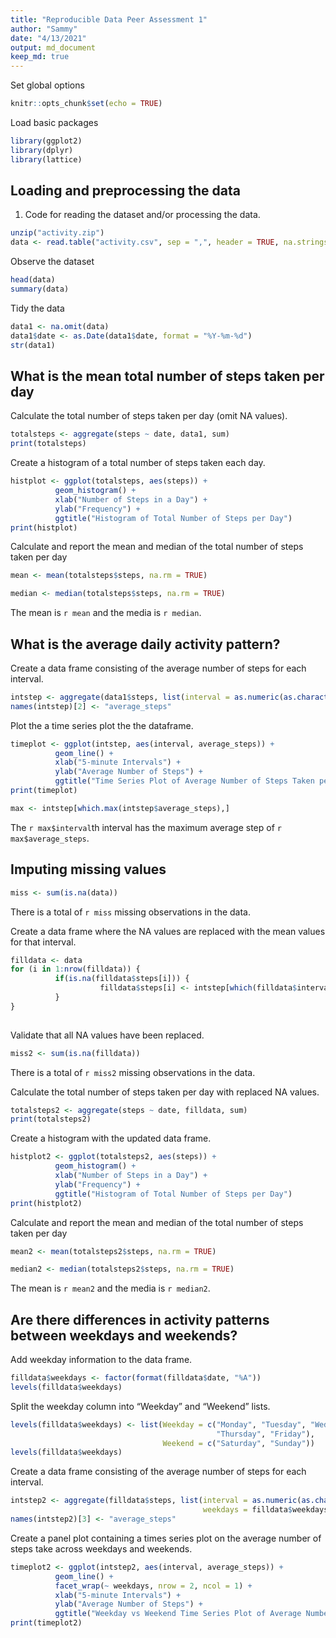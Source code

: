 ```yaml
---
title: "Reproducible Data Peer Assessment 1"
author: "Sammy"
date: "4/13/2021"
output: md_document
keep_md: true 
---
```

Set global options
```r
knitr::opts_chunk$set(echo = TRUE)
```

Load basic packages
```r
library(ggplot2)
library(dplyr)
library(lattice)
```

## Loading and preprocessing the data
1. Code for reading the dataset and/or processing the data.
```r
unzip("activity.zip")
data <- read.table("activity.csv", sep = ",", header = TRUE, na.strings = "NA", colClasses = c("numeric", "Date", "factor"))
```

Observe the dataset
```r
head(data)
summary(data)
```

Tidy the data
```r
data1 <- na.omit(data)
data1$date <- as.Date(data1$date, format = "%Y-%m-%d")
str(data1)
```

## What is the mean total number of steps taken per day

Calculate the total number of steps taken per day (omit NA values).
```r
totalsteps <- aggregate(steps ~ date, data1, sum)
print(totalsteps)
```

Create a histogram of a total number of steps taken each day.
```r
histplot <- ggplot(totalsteps, aes(steps)) + 
          geom_histogram() +
          xlab("Number of Steps in a Day") + 
          ylab("Frequency") +
          ggtitle("Histogram of Total Number of Steps per Day")
print(histplot)
```

Calculate and report the mean and median of the total number of steps taken per day

```r
mean <- mean(totalsteps$steps, na.rm = TRUE) 
```

```r
median <- median(totalsteps$steps, na.rm = TRUE)
```

The mean is `r mean` and the media is `r median`.

## What is the average daily activity pattern?

Create a data frame consisting of the average number of steps for each interval.
```r
intstep <- aggregate(data1$steps, list(interval = as.numeric(as.character(data1$interval))), FUN = mean)
names(intstep)[2] <- "average_steps"
```

Plot the a time series plot the the dataframe.
```r
timeplot <- ggplot(intstep, aes(interval, average_steps)) +
          geom_line() +
          xlab("5-minute Intervals") + 
          ylab("Average Number of Steps") +
          ggtitle("Time Series Plot of Average Number of Steps Taken per Interval")
print(timeplot)
```

```r
max <- intstep[which.max(intstep$average_steps),]
```

The `r max$interval`th interval has the maximum average step of `r max$average_steps`.

## Imputing missing values

```r
miss <- sum(is.na(data))
```
There is a total of `r miss` missing observations in the data.

Create a data frame where the NA values are replaced with the mean values for that interval.
```r
filldata <- data
for (i in 1:nrow(filldata)) {
          if(is.na(filldata$steps[i])) {
                    filldata$steps[i] <- intstep[which(filldata$interval[i] == intstep$interval), ]$average_steps
          }
}
       
```

Validate that all NA values have been replaced. 
```r
miss2 <- sum(is.na(filldata))
```
There is a total of `r miss2` missing observations in the data.


Calculate the total number of steps taken per day with replaced NA values.
```r
totalsteps2 <- aggregate(steps ~ date, filldata, sum)
print(totalsteps2)
```

Create a histogram with the updated data frame.
```r
histplot2 <- ggplot(totalsteps2, aes(steps)) + 
          geom_histogram() +
          xlab("Number of Steps in a Day") + 
          ylab("Frequency") +
          ggtitle("Histogram of Total Number of Steps per Day")
print(histplot2)
```
Calculate and report the mean and median of the total number of steps taken per day

```r
mean2 <- mean(totalsteps2$steps, na.rm = TRUE) 
```

```r
median2 <- median(totalsteps2$steps, na.rm = TRUE)
```

The mean is `r mean2` and the media is `r median2`.

## Are there differences in activity patterns between weekdays and weekends?

Add weekday information to the data frame.
```r
filldata$weekdays <- factor(format(filldata$date, "%A"))
levels(filldata$weekdays)
```

Split the weekday column into "Weekday" and "Weekend" lists. 
```r
levels(filldata$weekdays) <- list(Weekday = c("Monday", "Tuesday", "Wednesday",
                                              "Thursday", "Friday"),
                                  Weekend = c("Saturday", "Sunday"))
levels(filldata$weekdays)
```

Create a data frame consisting of the average number of steps for each interval.
```r
intstep2 <- aggregate(filldata$steps, list(interval = as.numeric(as.character(filldata$interval)),
                                           weekdays = filldata$weekdays), FUN = mean)
names(intstep2)[3] <- "average_steps"
```

Create a panel plot containing a times series plot on the average number of steps take across weekdays and weekends. 
```r
timeplot2 <- ggplot(intstep2, aes(interval, average_steps)) +
          geom_line() +
          facet_wrap(~ weekdays, nrow = 2, ncol = 1) +
          xlab("5-minute Intervals") + 
          ylab("Average Number of Steps") +
          ggtitle("Weekday vs Weekend Time Series Plot of Average Number of Steps")
print(timeplot2)
```


